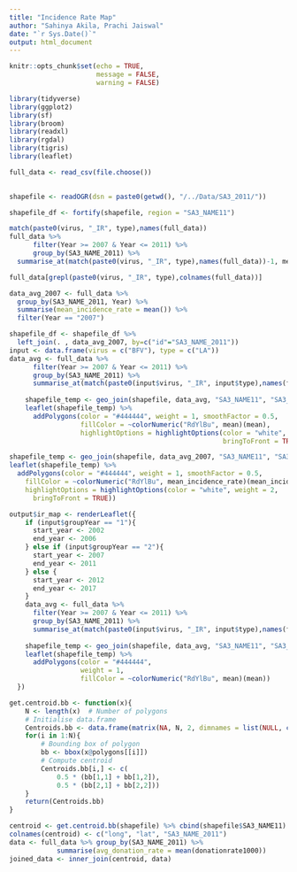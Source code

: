 ```yaml
---
title: "Incidence Rate Map"
author: "Sahinya Akila, Prachi Jaiswal"
date: "`r Sys.Date()`"
output: html_document
---
```


```r
knitr::opts_chunk$set(echo = TRUE,
                      message = FALSE,
                      warning = FALSE)
```

```r
library(tidyverse)
library(ggplot2)
library(sf)
library(broom)
library(readxl)
library(rgdal)
library(tigris)
library(leaflet)
```

```r
full_data <- read_csv(file.choose())
 
```

```r
shapefile <- readOGR(dsn = paste0(getwd(), "/../Data/SA3_2011/"))

shapefile_df <- fortify(shapefile, region = "SA3_NAME11")

match(paste0(virus, "_IR", type),names(full_data))
full_data %>% 
      filter(Year >= 2007 & Year <= 2011) %>% 
      group_by(SA3_NAME_2011) %>% 
  summarise_at(match(paste0(virus, "_IR", type),names(full_data))-1, mean)

full_data[grepl(paste0(virus, "_IR", type),colnames(full_data))]

data_avg_2007 <- full_data %>% 
  group_by(SA3_NAME_2011, Year) %>% 
  summarise(mean_incidence_rate = mean()) %>% 
  filter(Year == "2007")

shapefile_df <- shapefile_df %>%
  left_join(. , data_avg_2007, by=c("id"="SA3_NAME_2011"))
input <- data.frame(virus = c("BFV"), type = c("LA"))
data_avg <- full_data %>% 
      filter(Year >= 2007 & Year <= 2011) %>% 
      group_by(SA3_NAME_2011) %>% 
      summarise_at(match(paste0(input$virus, "_IR", input$type),names(full_data))-1, list(mean = mean))
    
    shapefile_temp <- geo_join(shapefile, data_avg, "SA3_NAME11", "SA3_NAME_2011")
    leaflet(shapefile_temp) %>%
      addPolygons(color = "#444444", weight = 1, smoothFactor = 0.5,
                  fillColor = ~colorNumeric("RdYlBu", mean)(mean),
                  highlightOptions = highlightOptions(color = "white", weight = 2,
                                                      bringToFront = TRUE))
```

```r
shapefile_temp <- geo_join(shapefile, data_avg_2007, "SA3_NAME11", "SA3_NAME_2011")
leaflet(shapefile_temp) %>%
  addPolygons(color = "#444444", weight = 1, smoothFactor = 0.5,
    fillColor = ~colorNumeric("RdYlBu", mean_incidence_rate)(mean_incidence_rate),
    highlightOptions = highlightOptions(color = "white", weight = 2,
      bringToFront = TRUE))

```

```r
output$ir_map <- renderLeaflet({
    if (input$groupYear == "1"){
      start_year <- 2002
      end_year <- 2006
    } else if (input$groupYear == "2"){
      start_year <- 2007
      end_year <- 2011
    } else {
      start_year <- 2012
      end_year <- 2017
    }
    data_avg <- full_data %>% 
      filter(Year >= 2007 & Year <= 2011) %>% 
      group_by(SA3_NAME_2011) %>% 
      summarise_at(match(paste0(input$virus, "_IR", input$type),names(full_data))-1, list(mean = mean))
    
    shapefile_temp <- geo_join(shapefile, data_avg, "SA3_NAME11", "SA3_NAME_2011")
    leaflet(shapefile_temp) %>%
      addPolygons(color = "#444444", 
                  weight = 1, 
                  fillColor = ~colorNumeric("RdYlBu", mean)(mean))
  })
```

```r
get.centroid.bb <- function(x){
    N <- length(x)  # Number of polygons
    # Initialise data.frame
    Centroids.bb <- data.frame(matrix(NA, N, 2, dimnames = list(NULL, c("long", "lat"))))
    for(i in 1:N){
        # Bounding box of polygon
        bb <- bbox(x@polygons[[i]])
        # Compute centroid
        Centroids.bb[i,] <- c(
            0.5 * (bb[1,1] + bb[1,2]),
            0.5 * (bb[2,1] + bb[2,2]))
    }
    return(Centroids.bb)
}

centroid <- get.centroid.bb(shapefile) %>% cbind(shapefile$SA3_NAME11)
colnames(centroid) <- c("long", "lat", "SA3_NAME_2011")
data <- full_data %>% group_by(SA3_NAME_2011) %>%
            summarise(avg_donation_rate = mean(donationrate1000))
joined_data <- inner_join(centroid, data)
```


